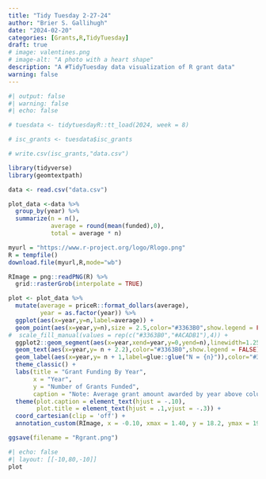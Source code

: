 ```yaml
---
title: "Tidy Tuesday 2-27-24"
author: "Brier S. Gallihugh"
date: "2024-02-20"
categories: [Grants,R,TidyTuesday]
draft: true
# image: valentines.png
# image-alt: "A photo with a heart shape"
description: "A #TidyTuesday data visualization of R grant data"
warning: false
---
```


```r
#| output: false
#| warning: false
#| echo: false

# tuesdata <- tidytuesdayR::tt_load(2024, week = 8)

# isc_grants <- tuesdata$isc_grants

# write.csv(isc_grants,"data.csv")
```

```r
library(tidyverse)
library(geomtextpath)

data <- read.csv("data.csv")

plot_data <-data %>% 
  group_by(year) %>% 
  summarize(n = n(),
            average = round(mean(funded),0),
            total = average * n)

myurl = "https://www.r-project.org/logo/Rlogo.png"
R = tempfile()
download.file(myurl,R,mode="wb")

RImage = png::readPNG(R) %>%
  grid::rasterGrob(interpolate = TRUE)

plot <- plot_data %>% 
  mutate(average = priceR::format_dollars(average),
         year = as.factor(year)) %>% 
  ggplot(aes(x=year,y=n,label=average)) + 
  geom_point(aes(x=year,y=n),size = 2.5,color="#3363B0",show.legend = FALSE) +
#  scale_fill_manual(values = rep(c("#3363B0","#ACADB1"),4)) +
  ggplot2::geom_segment(aes(x=year,xend=year,y=0,yend=n),linewidth=1.25,color="#3363B0") +
  geom_text(aes(x=year,y= n + 2.2),color="#3363B0",show.legend = FALSE) + 
  geom_label(aes(x=year,y= n + 1,label=glue::glue("N = {n}")),color="#3363B0") +
  theme_classic() +
  labs(title = "Grant Funding By Year",
       x = "Year",
       y = "Number of Grants Funded",
       caption = "Note: Average grant amount awarded by year above columns") +
  theme(plot.caption = element_text(hjust = -.10),
        plot.title = element_text(hjust = .1,vjust = -.3)) +
  coord_cartesian(clip = 'off') +
  annotation_custom(RImage, x = -0.10, xmax = 1.40, y = 18.2, ymax = 19.7)

ggsave(filename = "Rgrant.png")
```

```r
#| echo: false
#| layout: [[-10,80,-10]]
plot
```


